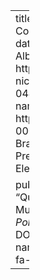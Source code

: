 ---
title: "Question of Timing: Pre-Electoral Coalitions in Multiparty Presidential Regimes"
date: 2022-03-11
author:
  - name: Adrián Albala
    url: http://www.pesquisar.unb.br/professor/adrian-nicolas-albala-young
    orcid: 0000-0002-0444-2952
    affiliation: University of Brasília
  - name: Lucas Couto
    url: https://lucascoutoz.netlify.app/
    orcid: 0000-0003-3278-499X
    affiliation: University of Brasília
categories:
  - Asia
  - Coalitional Presidentialism
  - Latin America
  - Pre-Electoral Coalitions
  - Presidentialism

pub-info:
  reference: >-
   <a href="http://www.pesquisar.unb.br/professor/adrian-nicolas-albala-young/"> A. Albala</a> and <strong>L. Couto</strong>. “Question of Timing: Pre-Electoral Coalitions in Multiparty Presidential Regimes.” <em>Brazilian Political Science Review</em> 17.1, 2023, pp. 1-28. DOI: <a href="doi.org/10.7910/DVN/9FSI8S"><code>doi.org/10.7910/DVN/9FSI8S</code></a>.
  links:
    - name: PDF
      url: albala-couto.pdf
      icon: fa-solid fa-file-pdf
doi: 10.7910/DVN/9FSI8S
---